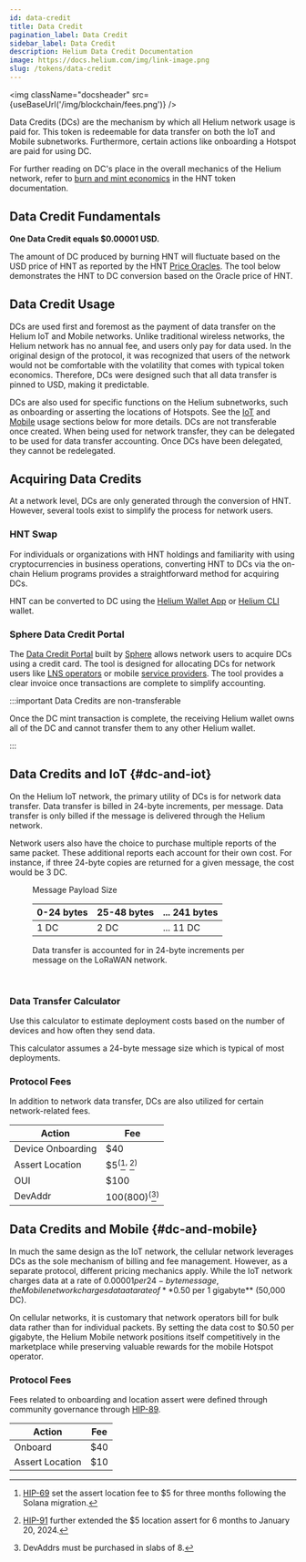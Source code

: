 ```yaml
---
id: data-credit
title: Data Credit
pagination_label: Data Credit
sidebar_label: Data Credit
description: Helium Data Credit Documentation
image: https://docs.helium.com/img/link-image.png
slug: /tokens/data-credit
---
```



<img className="docsheader" src={useBaseUrl('/img/blockchain/fees.png')} />

Data Credits (DCs) are the mechanism by which all Helium network usage is paid for. This token is
redeemable for data transfer on both the IoT and Mobile subnetworks. Furthermore, certain actions
like onboarding a Hotspot are paid for using DC.

For further reading on DC's place in the overall mechanics of the Helium network, refer to
[burn and mint economics](/tokens/hnt-token/#burn-and-mint-economics) in the HNT token
documentation.

## Data Credit Fundamentals

**One Data Credit equals $0.00001 USD.**

The amount of DC produced by burning HNT will fluctuate based on the USD price of HNT as reported by
the HNT [Price Oracles](/oracles/price-oracles). The tool below demonstrates the HNT to DC
conversion based on the Oracle price of HNT.


<div className="screensnippet-wrapper">
  <HntToDcSimulator />
</div>

## Data Credit Usage

DCs are used first and foremost as the payment of data transfer on the Helium IoT and Mobile
networks. Unlike traditional wireless networks, the Helium network has no annual fee, and users only
pay for data used. In the original design of the protocol, it was recognized that users of the
network would not be comfortable with the volatility that comes with typical token economics.
Therefore, DCs were designed such that all data transfer is pinned to USD, making it predictable.

DCs are also used for specific functions on the Helium subnetworks, such as onboarding or asserting
the locations of Hotspots. See the [IoT](#dc-and-iot) and [Mobile](#dc-and-mobile) usage sections
below for more details. DCs are not transferable once created. When being used for network transfer,
they can be delegated to be used for data transfer accounting. Once DCs have been delegated, they
cannot be redelegated.

## Acquiring Data Credits

At a network level, DCs are only generated through the conversion of HNT. However, several tools
exist to simplify the process for network users.

### HNT Swap

For individuals or organizations with HNT holdings and familiarity with using cryptocurrencies in
business operations, converting HNT to DCs via the on-chain Helium programs provides a
straightforward method for acquiring DCs.

HNT can be converted to DC using the [Helium Wallet App](/wallets/helium-wallet-app) or
[Helium CLI](/wallets/cli-wallet) wallet.

### Sphere Data Credit Portal

The [Data Credit Portal](/tokens/data-credit-portal) built by [Sphere](https://spherepay.co) allows
network users to acquire DCs using a credit card. The tool is designed for allocating DCs for
network users like [LNS operators](/iot/lorawan-network-servers) or mobile
[service providers](/mobile/service-providers). The tool provides a clear invoice once transactions
are complete to simplify accounting.

:::important Data Credits are non-transferable

Once the DC mint transaction is complete, the receiving Helium wallet owns all of the DC and cannot
transfer them to any other Helium wallet.

:::

## Data Credits and IoT {#dc-and-iot}

On the Helium IoT network, the primary utility of DCs is for network data transfer. Data transfer is
billed in 24-byte increments, per message. Data transfer is only billed if the message is delivered
through the Helium network.

Network users also have the choice to purchase multiple reports of the same packet. These additional
reports each account for their own cost. For instance, if three 24-byte copies are returned for a
given message, the cost would be 3 DC.

<figure className="screensnippet-wrapper" style={{ padding: '1.25em 5vw 1em' }}>
  <p>Message Payload Size</p>
  <table className="dc-calc-table" style={{ marginBottom: '1em' }}>
    <thead>
      <tr>
        <th>0-24 bytes</th>
        <th>25-48 bytes</th>
        <th>... 241 bytes</th>
      </tr>
    </thead>
    <tbody>
      <tr>
        <td>1 DC</td>
        <td>2 DC</td>
        <td>... 11 DC</td>
      </tr>
    </tbody>
  </table>
  <figcaption>
    Data transfer is accounted for in 24-byte increments per message on the LoRaWAN network.
  </figcaption>
</figure>
<br />

### Data Transfer Calculator

Use this calculator to estimate deployment costs based on the number of devices and how often they
send data.

This calculator assumes a 24-byte message size which is typical of most deployments.


<figure className="screensnippet-wrapper">
  <OperationCostEstimator />
</figure>

### Protocol Fees

In addition to network data transfer, DCs are also utilized for certain network-related fees.

| Action            | Fee                                             |
| ----------------- | ----------------------------------------------- |
| Device Onboarding | $40                                             |
| Assert Location   | $5<sup>(</sup>[^1]<sup>, </sup>[^2]<sup>)</sup> |
| OUI               | $100                                            |
| DevAddr           | $100 ($800)<sup>(</sup>[^3]<sup>)</sup>         |

[^1]:
    [HIP-69](https://github.com/helium/HIP/blob/main/0069-reassertion-fee-reduction.md) set the
    assert location fee to $5 for three months following the Solana migration.

[^2]:
    [HIP-91](https://github.com/helium/HIP/blob/main/0091-data-driven-extension-reduced-iot-assertion-cost.md)
    further extended the $5 location assert for 6 months to January 20, 2024.

[^3]: DevAddrs must be purchased in slabs of 8.

## Data Credits and Mobile {#dc-and-mobile}

In much the same design as the IoT network, the cellular network leverages DCs as the sole mechanism
of billing and fee management. However, as a separate protocol, different pricing mechanics apply.
While the IoT network charges data at a rate of $0.00001 per 24-byte message, the Mobile network
charges data at a rate of **$0.50 per 1 gigabyte** (50,000 DC).

On cellular networks, it is customary that network operators bill for bulk data rather than for
individual packets. By setting the data cost to $0.50 per gigabyte, the Helium Mobile network
positions itself competitively in the marketplace while preserving valuable rewards for the mobile
Hotspot operator.

### Protocol Fees

Fees related to onboarding and location assert were defined through community governance through
[HIP-89](https://github.com/helium/HIP/blob/main/0089-mobile-network-onboard-fees.md).

| Action          | Fee |
| --------------- | --- |
| Onboard         | $40 |
| Assert Location | $10 |
